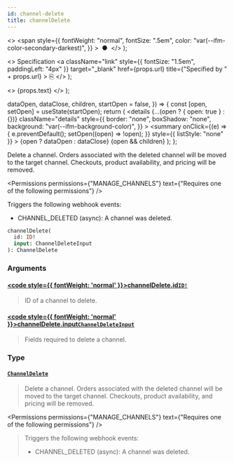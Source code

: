 ```yaml
---
id: channel-delete
title: channelDelete
---
```


  <>
    <span
      style={{
        fontWeight: "normal",
        fontSize: ".5em",
        color: "var(--ifm-color-secondary-darkest)",
      }}
    >
      &nbsp;●&nbsp;
    </span>
  </>
);

  <>
    Specification
    <a
      className="link"
      style={{ fontSize: "1.5em", paddingLeft: "4px" }}
      target="\_blank"
      href={props.url}
      title={"Specified by " + props.url}
    >
      ⎘
    </a>
  </>
);

  <>
    <span className={props.class}>{props.text}</span>
  </>
);


  dataOpen,
  dataClose,
  children,
  startOpen = false,
}) => {
  const [open, setOpen] = useState(startOpen);
  return (
    <details
      {...(open ? { open: true } : {})}
      className="details"
      style={{
        border: "none",
        boxShadow: "none",
        background: "var(--ifm-background-color)",
      }}
    >
      <summary
        onClick={(e) => {
          e.preventDefault();
          setOpen((open) => !open);
        }}
        style={{ listStyle: "none" }}
      >
        {open ? dataOpen : dataClose}
      </summary>
      {open && children}
    </details>
  );
};

Delete a channel. Orders associated with the deleted channel will be moved to the target channel. Checkouts, product availability, and pricing will be removed.

<Permissions
  permissions={"MANAGE_CHANNELS"}
  text={"Requires one of the following permissions"}
/>

Triggers the following webhook events:

- CHANNEL_DELETED (async): A channel was deleted.

```graphql
channelDelete(
  id: ID!
  input: ChannelDeleteInput
): ChannelDelete
```

### Arguments

#### [<code style={{ fontWeight: 'normal' }}>channelDelete.<b>id</b></code>](#)<Bullet />[`ID!`](../../../api-reference/miscellaneous/scalars/id) <Badge class="badge badge--secondary" text="non-null"/> <Badge class="badge badge--secondary" text="scalar"/> <Badge class="badge badge--secondary" text="miscellaneous"/>

> ID of a channel to delete.

#### [<code style={{ fontWeight: 'normal' }}>channelDelete.<b>input</b></code>](#)<Bullet />[`ChannelDeleteInput`](../../../api-reference/channels/inputs/channel-delete-input) <Badge class="badge badge--secondary" text="input"/> <Badge class="badge badge--secondary" text="channels"/>

> Fields required to delete a channel.

### Type

#### [`ChannelDelete`](../../../api-reference/channels/objects/channel-delete) <Badge class="badge badge--secondary" text="object"/> <Badge class="badge badge--secondary" text="channels"/>

> Delete a channel. Orders associated with the deleted channel will be moved to the target channel. Checkouts, product availability, and pricing will be removed.

<Permissions
  permissions={"MANAGE_CHANNELS"}
  text={"Requires one of the following permissions"}
/>

> Triggers the following webhook events:
>
> - CHANNEL_DELETED (async): A channel was deleted.


